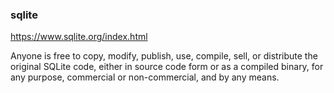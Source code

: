 ### sqlite

https://www.sqlite.org/index.html

Anyone is free to copy, modify, publish, use, compile, sell, or distribute the original SQLite code, either in source code form or as a compiled binary, for any purpose, commercial or non-commercial, and by any means.